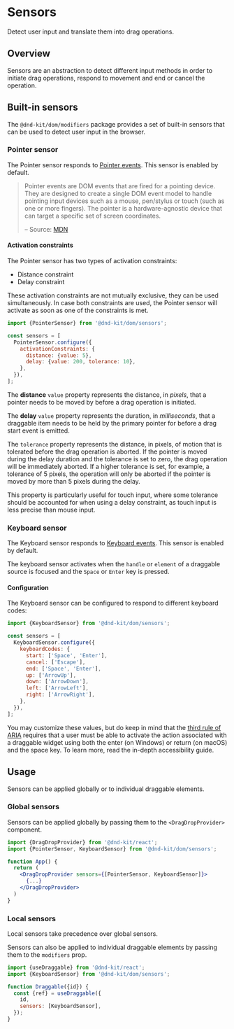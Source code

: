 
# Sensors

Detect user input and translate them into drag operations.

## Overview

Sensors are an abstraction to detect different input methods in order to initiate drag operations, respond to movement and end or cancel the operation.

## Built-in sensors

The `@dnd-kit/dom/modifiers` package provides a set of built-in sensors that can be used to detect user input in the browser.

### Pointer sensor

The Pointer sensor responds to [Pointer events](https://developer.mozilla.org/en-US/docs/Web/API/Pointer_events). This sensor is enabled by default.

> Pointer events are DOM events that are fired for a pointing device. They are designed to create a single DOM event model to handle pointing input devices such as a mouse, pen/stylus or touch (such as one or more fingers).
> The pointer is a hardware-agnostic device that can target a specific set of screen coordinates.
>
> – Source: [MDN](https://developer.mozilla.org/en-US/docs/Web/API/Pointer_events)

#### Activation constraints

The Pointer sensor has two types of activation constraints:

- Distance constraint
- Delay constraint

These activation constraints are not mutually exclusive, they can be used simultaneously. In case both constraints are used, the Pointer sensor will activate as soon as one of the constraints is met.

```js
import {PointerSensor} from '@dnd-kit/dom/sensors';

const sensors = [
  PointerSensor.configure({
    activationConstraints: {
      distance: {value: 5},
      delay: {value: 200, tolerance: 10},
    },
  }),
];
```

The **distance** `value` property represents the distance, in _pixels_, that a pointer needs to be moved by before a drag operation is initiated.

The **delay** `value` property represents the duration, in _milliseconds_, that a draggable item needs to be held by the primary pointer for before a drag start event is emitted.

The `tolerance` property represents the distance, in pixels, of motion that is tolerated before the drag operation is aborted. If the pointer is moved during the delay duration and the tolerance is set to zero, the drag operation will be immediately aborted. If a higher tolerance is set, for example, a tolerance of 5 pixels, the operation will only be aborted if the pointer is moved by more than 5 pixels during the delay.

This property is particularly useful for touch input, where some tolerance should be accounted for when using a delay constraint, as touch input is less precise than mouse input.

### Keyboard sensor

The Keyboard sensor responds to [Keyboard events](https://developer.mozilla.org/en-US/docs/Web/API/KeyboardEvent). This sensor is enabled by default.

The keyboard sensor activates when the `handle` or `element` of a draggable source is focused and the `Space` or `Enter` key is pressed.

#### Configuration

The Keyboard sensor can be configured to respond to different keyboard codes:

```js
import {KeyboardSensor} from '@dnd-kit/dom/sensors';

const sensors = [
  KeyboardSensor.configure({
    keyboardCodes: {
      start: ['Space', 'Enter'],
      cancel: ['Escape'],
      end: ['Space', 'Enter'],
      up: ['ArrowUp'],
      down: ['ArrowDown'],
      left: ['ArrowLeft'],
      right: ['ArrowRight'],
    },
  }),
];
```

You may customize these values, but do keep in mind that the [third rule of ARIA](https://www.w3.org/TR/using-aria/#3rdrule) requires that a user must be able to activate the action associated with a draggable widget using both the enter (on Windows) or return (on macOS) and the space key. To learn more, read the in-depth accessibility guide.

## Usage

Sensors can be applied globally or to individual draggable elements.

### Global sensors

Sensors can be applied globally by passing them to the `<DragDropProvider>` component.

```jsx
import {DragDropProvider} from '@dnd-kit/react';
import {PointerSensor, KeyboardSensor} from '@dnd-kit/dom/sensors';

function App() {
  return (
    <DragDropProvider sensors={[PointerSensor, KeyboardSensor]}>
      {...}
    </DragDropProvider>
  )
}
```

### Local sensors

<Info>Local sensors take precedence over global sensors.</Info>

Sensors can also be applied to individual draggable elements by passing them to the `modifiers` prop.

```jsx
import {useDraggable} from '@dnd-kit/react';
import {KeyboardSensor} from '@dnd-kit/dom/sensors';

function Draggable({id}) {
  const {ref} = useDraggable({
    id,
    sensors: [KeyboardSensor],
  });
}
```

